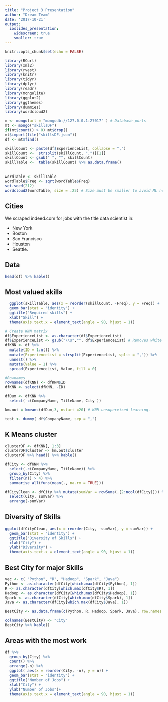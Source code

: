 ```yaml
---
title: "Project 3 Presentation"
author: "Dream Team"
date: '2017-10-21'
output:
  ioslides_presentation:
    widescreen: true
    smaller: true
---
```


```r
knitr::opts_chunk$set(echo = FALSE)
```

```r
library(RCurl)
library(xml2)
library(rvest)
library(knitr)
library(tidyr)
library(dplyr)
library(readr)
library(mongolite)
library(ggplot2)
library(ggthemes)
library(dummies)
library(wordcloud2)
```

```r
m <- mongo(url = "mongodb://127.0.0.1:27017" ) # Database ports
mt <- mongo("skillsDF")
if(mt$count() > 0) mt$drop()
mt$import(file("skillsDF.json"))
df <- mt$find()
```

```r
skillCount <- paste(df$ExperienceList, collapse = ",") 
skillCount <-  strsplit(skillCount, ",")[[1]]
skillCount <- gsub(" ", "", skillCount)
skillTable <-  table(skillCount) %>% as.data.frame()
```

## 

```r
wordTable <- skillTable
wordTable$Freq <- sqrt(wordTable$Freq) 
set.seed(212)
wordcloud2(wordTable, size = .25) # Size must be smaller to avoid ML not showing up.

```



## Cities

We scraped indeed.com for jobs with the title data scientist in:

* New York
* Boston
* San Francisco
* Houston 
* Seattle. 

## Data
```r

head(df) %>% kable()
```


## Most valued skills


```r

  ggplot(skillTable, aes(x = reorder(skillCount, -Freq), y = Freq)) + 
  geom_bar(stat = "identity") +
  ggtitle("Required skills") +
  xlab("Skill") +
  theme(axis.text.x = element_text(angle = 90, hjust = 1))
```


```r
# Create KNN matrix
df$ExperienceList <- as.character(df$ExperienceList)
df$ExperienceList <- gsub("\\s","", df$ExperienceList) # Removes white space
dfKNN <- df %>%
  mutate(ID = 1:n()) %>%
  mutate(ExperienceList = strsplit(ExperienceList, split = ",")) %>%
  unnest() %>%
  mutate(Value = 1) %>%
  spread(ExperienceList, Value, fill = 0) 
```

```r
#Rownames
rownames(dfKNN) <- dfKNN$ID
dfKNN <- select(dfKNN, -ID)

dfDum <- dfKNN %>%
  select(-c(CompanyName, TitleName, City ))

```



```r
km.out = kmeans(dfDum,3, nstart =20) # KNN unsupervized learning. 
```



```r
test <- dummy( df$CompanyName, sep = ",")
```


## K Means cluster 
```r
clusterDF <- dfKNN[, 1:3]
clusterDF$Cluster <- km.out$cluster
clusterDF %>% head() %>% kable()
```


```r
dfCity <- dfKNN %>% 
  select(-c(CompanyName, TitleName)) %>% 
  group_by(City) %>% 
  filter(n() > 4) %>% 
  summarise_all(funs(mean(., na.rm = TRUE)))

dfCityClean <- dfCity %>% mutate(sumVar = rowSums(.[2:ncol(dfCity)])) %>% 
  select(City, sumVar) %>% 
  arrange(-sumVar)

```


## Diversity of Skills
```r
ggplot(dfCityClean, aes(x = reorder(City, -sumVar), y = sumVar)) + 
  geom_bar(stat = "identity") +
  ggtitle("Diversity of Skills") +
  xlab("City") +
  ylab("Diversity") +
  theme(axis.text.x = element_text(angle = 90, hjust = 1))
```

## Best City for major Skills

```r
vec <- c( "Python", "R", "Hadoop", "Spark", "Java")
Python <- as.character(dfCity[which.max(dfCity$Python), 1])
R <- as.character(dfCity[which.max(dfCity$R), 1])
Hadoop <- as.character(dfCity[which.max(dfCity$Hadoop), 1])
Spark <- as.character(dfCity[which.max(dfCity$Spark), 1])
Java <- as.character(dfCity[which.max(dfCity$Java), 1])

BestCity <- as.data.frame(c(Python, R, Hadoop, Spark, Java), row.names = vec)

colnames(BestCity) <- "City"
BestCity %>% kable()
```


## Areas with the most work

```r
df %>% 
  group_by(City) %>% 
  count() %>% 
  arrange(-n) %>% 
  ggplot( aes(x = reorder(City, -n), y = n)) + 
  geom_bar(stat = "identity") +
  ggtitle("Number of Jobs") +
  xlab("City") +
  ylab("Number of Jobs")+
  theme(axis.text.x = element_text(angle = 90, hjust = 1))
```


